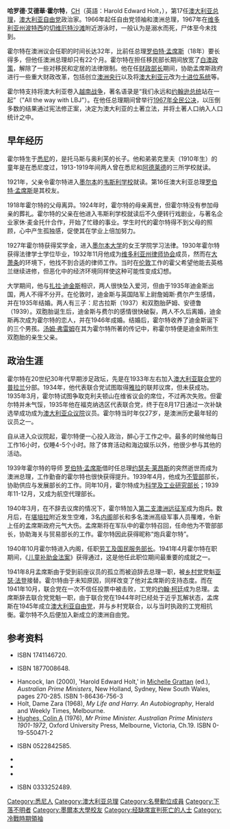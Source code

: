 {{Expand language|1=en|time=2021-10-17T15:13:08+00:00}}
{{noteTA
|G1=人名
|G2=地名
|1=zh-tw:哈洛德; zh-hans:哈罗德; zh-hant:哈羅德;
|2=zh-tw:荷特; zh-hans:霍尔特; zh-hant:霍爾特;
|3=zh-hant:艾德華; zh-hans:爱德华;
}}
{{Infobox officeholder
|honorific-prefix = 
|name=哈罗德·霍尔特 {{small|[[阁下|阁下]]}}<br>The Rt Hon. Harold Holt
|honorific-suffix = {{small|[[Order_of_the_Companions_of_Honour|CH]]}}
|image=HaroldHoltPortrait1953.JPG
|order={{Flagicon|AUS}} 第17任[[澳大利亚总理|澳大利亚总理]]
|office=
|term_start =1966年1月26日
|term_end ={{box|1967年12月17日}}
|predecessor =[[罗伯特·孟席斯|罗伯特·孟席斯]]
|successor =[[约翰·麦克尤恩|约翰·麦克尤恩]]
|birth_date ={{birth date|1908|8|5|df=y}}
|birth_place ={{AUS}}[[新南威尔士州|新南威尔士州]][[悉尼|悉尼]][[斯坦莫尔|斯坦莫尔]]
|death_date ={{death date and age|1967|12|17|1908|8|5|df=y}}
|death_place ={{AUS}}[[维多利亚州|维多利亚州]][[尼平岬|尼平岬]]
|party=[[澳大利亚自由党|澳大利亚自由党]]
|constituency = [[希金斯_(澳大利亞國會選區)|希金斯]]
|spouse(s) = [[Zara_Bate|Zara Holt]]
|religion = [[澳洲圣公会|圣公会]]
|signature = Harold Holt's signature.svg
}}
'''哈罗德·艾德華·霍尔特'''，[[名譽勳位|CH]]（英語：Harold Edward Holt，{{bd|1908年|8月5日|1967年|12月17日|Holt, Harold}}），第17任[[澳大利亚总理|澳大利亚总理]]，[[澳大利亚自由党|澳大利亚自由党]]政治家。1966年起任自由党领袖和澳洲总理，1967年在[[维多利亚州|维多利亚州]][[波特西|波特西]]的[[切维厄特沙滩|切维厄特沙滩]]附近游泳时{{le|哈羅德·霍爾特失蹤事件|Disappearance of Harold Holt|失蹤}}，一般认为是溺水而死，尸体至今未找到。

霍尔特在澳洲议会任职的时间长达32年，比前任总理[[罗伯特·孟席斯|罗伯特·孟席斯]]（18年）要长得多，但他任澳洲总理却只有22个月。霍尔特在担任移民部长期间放宽了[[白澳政策|白澳政策]]，解除了一些对移民和定居的法律限制。他在任[[澳大利亞財政部長|财政部长]]期间，协助孟席斯政府进行一些重大财政改革，包括创立[[澳洲央行|澳洲央行]]以及将[[澳大利亚元|澳大利亚元]]改为[[十进位系统|十进位系统]]等。

霍尔特支持将澳大利亚卷入[[越南战争|越南战争]]，著名语录是“我们永远和[[林登·约翰逊|约翰逊总统]]站在一起”（"All the way with LBJ"）。在他任总理期间曾举行[[1967年全民公决|1967年全民公决]]，以压倒多数的结果通过宪法修正案，决定为澳大利亚的土著立法，并将土著人口纳入人口统计之中。

==早年经历==
霍尔特生于[[悉尼|悉尼]]的{{tsl|en|Stanmore, New South Wales|斯坦莫尔 (新南威尔斯)|斯坦莫尔区}}，是托马斯与奥利芙的长子。他和弟弟克里夫（1910年生）的童年是在悉尼度过，1913-1919年间两人曾在悉尼和[[阿德莱德|阿德莱德]]的三所学校就读。

1921年，父亲令霍尔特进入[[墨尔本|墨尔本]]的[[韦斯利学校|韦斯利学校]]就读。第16任澳大利亚总理[[罗伯特·孟席斯|罗伯特·孟席斯]]是其校友。

1918年霍尔特的父母离异。1924年时，霍尔特的母亲离世，但霍尔特没有参加母亲的葬礼。霍尔特的父亲在他进入韦斯利学校就读后不久便转行戏剧业，与著名企业家休·麦金托什合作，开始了忙碌的事业。学生时代的霍尔特得不到父母的照顾，心中产生孤独感，促使其在学业上倍加努力。

1927年霍尔特获得奖学金，进入[[墨尔本大学|墨尔本大学]]的女王学院学习法律。1930年霍尔特获得法律学士学位毕业，1932年11月他成为[[维多利亚州律师协会|维多利亚州律师协会]]成员，然而在[[大萧条|大萧条]]的环境下，他找不到合适的律师工作。当时在[[伦敦|伦敦]]工作的霍父希望他能去英格兰继续进修，但恶化中的经济环境同样使这种可能性变成幻想。

大学期间，他与[[扎拉·迪金斯|扎拉·迪金斯]]相识，两人很快坠入爱河，但由于1935年迪金斯出国，两人不得不分开。在伦敦时，迪金斯与英国陆军上尉詹姆斯·费尔产生感情，并在1935年结婚。两人有三子：尼古拉斯（1937）和双胞胎萨姆、安德鲁（1939）。双胞胎诞生后，迪金斯与费尔的感情很快破裂，两人不久后离婚，迪金斯再次成为霍尔特的恋人，并在1946年成婚。结婚后，霍尔特收养了迪金斯诞下的三个男孩。[[汤姆·弗雷姆|汤姆·弗雷姆]]在其为霍尔特所著的传记中，称霍尔特便是迪金斯所生双胞胎的亲生父亲。

==政治生涯==
霍尔特在20世纪30年代早期涉足政坛，先是在1933年左右加入[[聯合澳洲黨_(1931年)|澳大利亚联合党]]的[[普拉兰|普拉兰]]分部。1934年，他代表联合党试图取得[[雅拉|雅拉]]的联邦议席，但未获成功。1935年3月，霍尔特试图争取克利夫顿山在维省议会的席位，不过再次失败。但霍尔特并未气馁，1935年他在福克纳选区代表联合党，终于在8月17日通过一次补缺选举成功成为[[澳大利亚众议院|澳大利亚众议院]]议员。霍尔特当时年仅27岁，是澳洲历史最年轻的议员之一。

自从进入众议院起，霍尔特便一心投入政治，醉心于工作之中。最多的时候他每日工作16小时，仅睡4-5个小时。除了体育活动和海边娱乐以外，他很少参与其他的活动。

1939年霍尔特的导师<!--mentor-->[[罗伯特·孟席斯|罗伯特·孟席斯]]借时任总理[[约瑟夫·莱昂斯|约瑟夫·莱昂斯]]的突然逝世而成为澳洲总理，工作勤奋的霍尔特也很快获得提升。1939年4月，他成为[[不管部|不管部]]部长，协助供应与发展部长的工作。同年10月，霍尔特成为[[创新、工业、科学暨研究部长|科学及工业研究部长]]；1939年11-12月，又成为航空代理部长。

1940年3月，在不辞去议席的情况下，霍尔特加入[[第二支澳洲远征军|第二支澳洲远征军]]成为炮兵。数月后，在[[堪培拉|堪培拉]]附近发生空难，3名[[澳大利亚内阁|内阁]]部长和多名澳洲高级军事人员罹难，令新上任的孟席斯政府元气大伤。孟席斯将在军队中的霍尔特召回，任命他为不管部部长，协助海关与贸易部长的工作。霍尔特因此获得昵称“炮兵霍尔特”。

1940年10月霍尔特进入内阁，任职[[劳资关系、教育和就业部长|劳工及国民服务部长]]。1941年4月霍尔特在职期间，《[[儿童补助金法案|儿童补助金法案]]》获得通过，这是他任此职位期间最重要的成就之一。

1941年8月孟席斯由于受到前座议员的孤立而被迫辞去总理一职，被[[澳大利亚乡村党|乡村党]]党魁[[亚瑟·法登|亚瑟·法登]]接替。霍尔特由于未知原因，同样改变了他对孟席斯的支持态度。而在1941年10月，联合党在一次不信任投票中被击败，工党的[[约翰·柯廷|约翰·柯廷]]成为总理。孟席斯辞去联合党党魁一职，由于联合党在1944年时已经处于近乎瓦解状态，孟席斯在1945年成立[[澳大利亚自由党|澳大利亚自由党]]，并与乡村党联合，以与当时执政的工党相抗衡。霍尔特不久后便加入新成立的澳洲自由党。

==参考资料==
*{{cite book en|author=Frame, Tom|title=The Life and Death of Harold Holt|publisher=Allen & Unwin / National Archives of Australia|year=2005|isbn=1 74114 672 0}} ISBN 1741146720.
*{{cite book en|author=Griffen-Foley, Bridget|title=Party Games: Australian Politician and the Media from War to Dismissal|publisher=Text Publishing, Melbourne|year=2003|isbn=1 8770 0864 8}} ISBN 1877008648.
* Hancock, Ian (2000), 'Harold Edward Holt,' in [[Michelle_Grattan|Michelle Grattan]] (ed.), ''Australian Prime Ministers'', New Holland, Sydney,  New South Wales, pages 270-285. ISBN 1-86436-756-3
* Holt, Dame Zara (1968), ''My Life and Harry. An Autobiography'', Herald and Weekly Times, Melbourne. 
* [[Colin_Hughes|Hughes, Colin A]] (1976), ''Mr Prime Minister. Australian Prime Ministers 1901-1972'', Oxford University Press, Melbourne, Victoria, Ch.19. ISBN 0-19-550471-2
*{{cite book en|author=Inglis, Kenneth S.|title=This Is The ABC|publisher=Melbourne University Press|year=1983|isbn=}} ISBN 0522842585.
*{{cite book en|author=Jupp, James|title=Party Politics in Australia 1966-81|publisher=George Allen & Unwin, Sydney|year=1982}}
*{{cite book en|author=Reid, Alan|title=The Power Struggle|url=https://archive.org/details/powerstruggle0000reid|publisher=Shakespeare Head Press, Sydney|year=1969}}
*{{cite book en|author=Reid, Alan|title=The Gorton Experiment: The Fall of John Gorton|publisher=Shakespeare Head Press, Sydney|year=1971}}
*{{cite book en|author=Renouf, Alan|title=The Frightened Country|publisher=Macmillan Australia, Melbourne|year=1979|isbn=}} ISBN 0333252489.

{{s-start}}
{{s-par|au}}
{{s-bef|before=[[乔治·麦克斯韦|乔治·麦克斯韦]]}}
{{s-ttl|title=[[福克纳选区|福克纳选区]]议员|years=1935{{ndash}} 1949}}
{{s-aft|after=[[威廉·伯克|威廉·伯克]]}}
{{s-new|division}}
{{s-ttl|title=[[希金斯选区|希金斯选区]]议员|years=1949{{ndash}} 1967}}
{{s-aft|after=[[约翰·戈顿|约翰·戈顿]]}}
{{s-off}}
{{s-new}}
{{s-ttl|title= [[劳资关系、教育和就业部长|劳工及国民服务部长]] |years=1940{{ndash}} 1941}}
{{s-aft|after=[[埃迪·沃德|埃迪·沃德]]}}
{{s-bef|before=[[赫伯特·科莱特|赫伯特·科莱特]]}}
{{s-ttl|title= [[创新、工业、科学暨研究部长|科学及工业研究部长]] |years=1940{{ndash}} 1941}}
{{s-aft|after=[[约翰·戴德曼|约翰·戴德曼]]}}
{{s-bef|before=[[阿瑟·卡尔韦尔|阿瑟·卡尔韦尔]]}}
{{s-ttl|title= [[澳大利亚移民局|移民部长]] |years=1949{{ndash}} 1956}}
{{s-aft|after=[[阿瑟尔·汤利|阿瑟尔·汤利]]}}
{{s-bef|before=[[杰克·霍洛韦|杰克·霍洛韦]]}}
{{s-ttl|title=[[劳资关系、教育和就业部长|劳工及国民服务部长]]|years=1949{{ndash}} 1958}}
{{s-aft|rows=2|after=[[威廉·麦克马洪|威廉·麦克马洪]]}}
{{s-bef|before=[[阿瑟·法登|阿瑟·法登]]}}
{{s-ttl|title=[[澳大利亚财政部长|澳大利亚财政部长]]|years=1958{{ndash}} 1966}}
{{s-bef|before=[[罗伯特·孟席斯|罗伯特·孟席斯]]}}
{{s-ttl|title=[[澳大利亚总理|澳大利亚总理]]|years=1966{{ndash}} 1967}}
{{s-aft|after=[[约翰·麦克尤恩|约翰·麦克尤恩]]}}
{{s-ppo}}
{{s-bef|before=[[罗伯特·孟席斯|罗伯特·孟席斯]]}}
{{s-ttl|title=[[澳大利亚自由党|澳大利亚自由党]]领袖|years=1966{{ndash}} 1967}}
{{s-aft|after=[[约翰·戈顿|约翰·戈顿]]}}
{{end}}

{{AustraliaPM}}
{{冷戰相關人物}}

{{Authority control}}
{{DEFAULTSORT:Holt, Harold}}
[[Category:悉尼人|Category:悉尼人]]
[[Category:澳大利亚总理|Category:澳大利亚总理]]
[[Category:名譽勳位成員|Category:名譽勳位成員]]
[[Category:下落不明者|Category:下落不明者]]
[[Category:墨爾本大學校友|Category:墨爾本大學校友]]
[[Category:经缺席宣判死亡的人士|Category:经缺席宣判死亡的人士]]
[[Category:冷戰時期領袖|Category:冷戰時期領袖]]